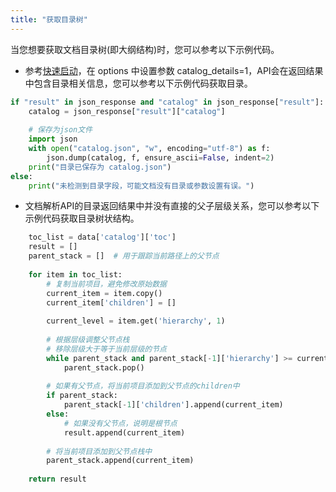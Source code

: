 ```yaml
---
title: "获取目录树"
---
```


当您想要获取文档目录树(即大纲结构)时，您可以参考以下示例代码。

- 参考[快速启动](/xparse/parse-quickstart)，在 options 中设置参数 catalog_details=1，API会在返回结果中包含目录相关信息，您可以参考以下示例代码获取目录。

```python
if "result" in json_response and "catalog" in json_response["result"]:
    catalog = json_response["result"]["catalog"]
    
    # 保存为json文件
    import json
    with open("catalog.json", "w", encoding="utf-8") as f:
        json.dump(catalog, f, ensure_ascii=False, indent=2)
    print("目录已保存为 catalog.json")
else:
    print("未检测到目录字段，可能文档没有目录或参数设置有误。")
```

- 文档解析API的目录返回结果中并没有直接的父子层级关系，您可以参考以下示例代码获取目录树状结构。

```python
    toc_list = data['catalog']['toc']
    result = []
    parent_stack = []  # 用于跟踪当前路径上的父节点
    
    for item in toc_list:
        # 复制当前项目，避免修改原始数据
        current_item = item.copy()
        current_item['children'] = []
        
        current_level = item.get('hierarchy', 1)
        
        # 根据层级调整父节点栈
        # 移除层级大于等于当前层级的节点
        while parent_stack and parent_stack[-1]['hierarchy'] >= current_level:
            parent_stack.pop()
        
        # 如果有父节点，将当前项目添加到父节点的children中
        if parent_stack:
            parent_stack[-1]['children'].append(current_item)
        else:
            # 如果没有父节点，说明是根节点
            result.append(current_item)
        
        # 将当前项目添加到父节点栈中
        parent_stack.append(current_item)
    
    return result
```